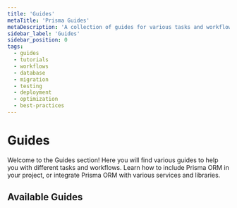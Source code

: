 ```yaml
---
title: 'Guides'
metaTitle: 'Prisma Guides'
metaDescription: 'A collection of guides for various tasks and workflows.'
sidebar_label: 'Guides'
sidebar_position: 0
tags:
  - guides
  - tutorials
  - workflows
  - database
  - migration
  - testing
  - deployment
  - optimization
  - best-practices
---
```


# Guides

Welcome to the Guides section! Here you will find various guides to help you with different tasks and workflows. Learn how to include Prisma ORM in your project, or integrate Prisma ORM with various services and libraries.

## Available Guides

<DocCardList />
